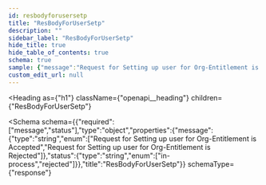 ```yaml
---
id: resbodyforusersetp
title: "ResBodyForUserSetp"
description: ""
sidebar_label: "ResBodyForUserSetp"
hide_title: true
hide_table_of_contents: true
schema: true
sample: {"message":"Request for Setting up user for Org-Entitlement is Accepted","status":"in-process"}
custom_edit_url: null
---
```



<Heading
  as={"h1"}
  className={"openapi__heading"}
  children={"ResBodyForUserSetp"}
>
</Heading>





<Schema
  schema={{"required":["message","status"],"type":"object","properties":{"message":{"type":"string","enum":["Request for Setting up user for Org-Entitlement is Accepted","Request for Setting up user for Org-Entitlement is Rejected"]},"status":{"type":"string","enum":["in-process","rejected"]}},"title":"ResBodyForUserSetp"}}
  schemaType={"response"}
>
  
</Schema>
            